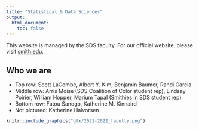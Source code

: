 ```yaml
---
title: "Statistical & Data Sciences"
output:
  html_document:
    toc: false
---
```


This website is managed by the SDS faculty. For our official website, please visit [smith.edu](https://www.smith.edu/academics/statistical-data-sciences).


## Who we are

- Top row: Scott LaCombe, Albert Y. Kim, Benjamin Baumer, Randi Garcia
- Middle row: Arris Moise (SDS Coalition of Color student rep), Lindsay Poirier, William Hopper, Marium Tapal (Smithies in SDS student rep)
- Bottom row: Fatou Sanogo, Katherine M. Kinnaird 
- Not pictured: Katherine Halvorsen

```r
knitr::include_graphics("gfx/2021-2022_faculty.png")
```

